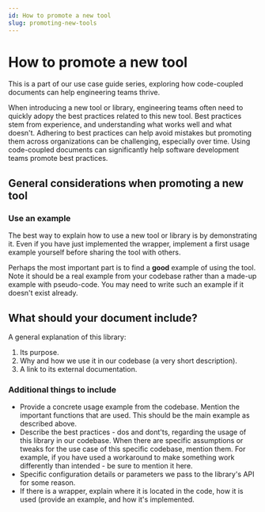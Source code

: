 ---
id: How to promote a new tool
slug: promoting-new-tools
---


# How to promote a new tool

This is a part of our use case guide series, exploring how code-coupled documents can help engineering teams thrive.

When introducing a new tool or library, engineering teams often need to quickly adopy the best practices related to this new tool. Best practices stem from experience, and understanding what works well and what doesn't. Adhering to best practices can help avoid mistakes but promoting them across organizations can be challenging, especially over time. Using code-coupled documents can significantly help software development teams promote best practices.

## General considerations when promoting a new tool

<NewToolsConsiderations />

### Use an example

The best way to explain how to use a new tool or library is by demonstrating it. Even if you have just implemented the wrapper, implement a first usage example yourself before sharing the tool with others.

Perhaps the most important part is to find a **good** example of using the tool. Note it should be a real example from your codebase rather than a made-up example with pseudo-code. You may need to write such an example if it doesn't exist already.

<WhyARealExample />

## What should your document include?

A general explanation of this library:
1. Its purpose.
1. Why and how we use it in our codebase (a very short description).
1. A link to its external documentation.

### Additional things to include

* Provide a concrete usage example from the codebase. Mention the important functions that are used. This should be the main example as described above.
* Describe the best practices - dos and dont'ts, regarding the usage of this library in our codebase.
When there are specific assumptions or tweaks for the use case of this specific codebase, mention them. For example, if you have used a workaround to make something work differently than intended - be sure to mention it here.
* Specific configuration details or parameters we pass to the library's API for some reason.
* If there is a wrapper, explain where it is located in the code, how it is used (provide an example, and how it's implemented.
